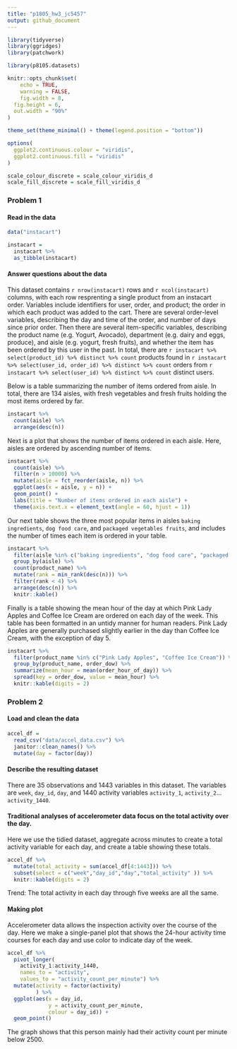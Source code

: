 ```yaml
---
title: "p1805_hw3_jc5457"
output: github_document
---
```


```r
library(tidyverse)
library(ggridges)
library(patchwork)

library(p8105.datasets)

knitr::opts_chunk$set(
	echo = TRUE,
	warning = FALSE,
	fig.width = 8, 
  fig.height = 6,
  out.width = "90%"
)

theme_set(theme_minimal() + theme(legend.position = "bottom"))

options(
  ggplot2.continuous.colour = "viridis",
  ggplot2.continuous.fill = "viridis"
)

scale_colour_discrete = scale_colour_viridis_d
scale_fill_discrete = scale_fill_viridis_d
```

### Problem 1

#### Read in the data

```r
data("instacart")

instacart = 
  instacart %>% 
  as_tibble(instacart)
```

#### Answer questions about the data

This dataset contains `r nrow(instacart)` rows and `r ncol(instacart)` columns, with each row resprenting a single product from an instacart order. Variables include identifiers for user, order, and product; the order in which each product was added to the cart. There are several order-level variables, describing the day and time of the order, and number of days since prior order. Then there are several item-specific variables, describing the product name (e.g. Yogurt, Avocado), department (e.g. dairy and eggs, produce), and aisle (e.g. yogurt, fresh fruits), and whether the item has been ordered by this user in the past. In total, there are `r instacart %>% select(product_id) %>% distinct %>% count` products found in `r instacart %>% select(user_id, order_id) %>% distinct %>% count` orders from `r instacart %>% select(user_id) %>% distinct %>% count` distinct users.

Below is a table summarizing the number of items ordered from aisle. In total, there are 134 aisles, with fresh vegetables and fresh fruits holding the most items ordered by far.

```r
instacart %>% 
  count(aisle) %>% 
  arrange(desc(n))
```

Next is a plot that shows the number of items ordered in each aisle. Here, aisles are ordered by ascending number of items.

```r
instacart %>% 
  count(aisle) %>% 
  filter(n > 10000) %>% 
  mutate(aisle = fct_reorder(aisle, n)) %>% 
  ggplot(aes(x = aisle, y = n)) + 
  geom_point() + 
  labs(title = "Number of items ordered in each aisle") +
  theme(axis.text.x = element_text(angle = 60, hjust = 1))

```

Our next table shows the three most popular items in aisles `baking ingredients`, `dog food care`, and `packaged vegetables fruits`, and includes the number of times each item is ordered in your table.

```r
instacart %>% 
  filter(aisle %in% c("baking ingredients", "dog food care", "packaged vegetables fruits")) %>%
  group_by(aisle) %>% 
  count(product_name) %>% 
  mutate(rank = min_rank(desc(n))) %>% 
  filter(rank < 4) %>% 
  arrange(desc(n)) %>%
  knitr::kable()
```

Finally is a table showing the mean hour of the day at which Pink Lady Apples and Coffee Ice Cream are ordered on each day of the week. This table has been formatted in an untidy manner for human readers. Pink Lady Apples are generally purchased slightly earlier in the day than Coffee Ice Cream, with the exception of day 5.

```r
instacart %>%
  filter(product_name %in% c("Pink Lady Apples", "Coffee Ice Cream")) %>%
  group_by(product_name, order_dow) %>%
  summarize(mean_hour = mean(order_hour_of_day)) %>%
  spread(key = order_dow, value = mean_hour) %>%
  knitr::kable(digits = 2)
```



### Problem 2
#### Load and clean the data
```r
accel_df =
  read_csv("data/accel_data.csv") %>% 
  janitor::clean_names() %>% 
  mutate(day = factor(day))
```

#### Describe the resulting dataset
There are 35 observations and 1443 variables in this dataset. 
The variables are `week`, `day_id`, `day`, and 1440 activity variables `activity_1`, `activity_2`... `activity_1440`. 

#### Traditional analyses of accelerometer data focus on the total activity over the day.
Here we use the tidied dataset, aggregate across minutes to create a total activity variable for each day, and create a table showing these totals. 
```r
accel_df %>% 
  mutate(total_activity = sum(accel_df[4:1443])) %>% 
  subset(select = c("week","day_id","day","total_activity" )) %>% 
  knitr::kable(digits = 2)
```

Trend: The total activity in each day through five weeks are all the same.

#### Making plot
Accelerometer data allows the inspection activity over the course of the day. Here we make a single-panel plot that shows the 24-hour activity time courses for each day and use color to indicate day of the week. 
```r
accel_df %>%
  pivot_longer(
    activity_1:activity_1440, 
    names_to = "activity", 
    values_to = "activity_count_per_minute") %>%
  mutate(activity = factor(activity)
         ) %>% 
  ggplot(aes(x = day_id, 
             y = activity_count_per_minute, 
             colour = day_id)) +
  geom_point()
```

The graph shows that this person mainly had their activity count per minute below 2500.



